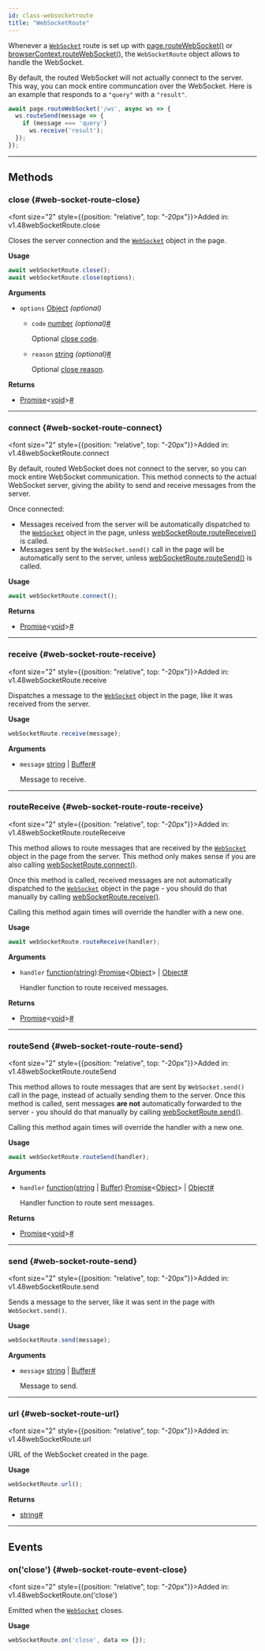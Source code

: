 ```yaml
---
id: class-websocketroute
title: "WebSocketRoute"
---
```



Whenever a [`WebSocket`](https://developer.mozilla.org/en-US/docs/Web/API/WebSocket) route is set up with [page.routeWebSocket()](/api/class-page.mdx#page-route-web-socket) or [browserContext.routeWebSocket()](/api/class-browsercontext.mdx#browser-context-route-web-socket), the `WebSocketRoute` object allows to handle the WebSocket.

By default, the routed WebSocket will not actually connect to the server. This way, you can mock entire communcation over the WebSocket. Here is an example that responds to a `"query"` with a `"result"`.

```js
await page.routeWebSocket('/ws', async ws => {
  ws.routeSend(message => {
    if (message === 'query')
      ws.receive('result');
  });
});
```


---

## Methods

### close {#web-socket-route-close}

<font size="2" style={{position: "relative", top: "-20px"}}>Added in: v1.48</font><x-search>webSocketRoute.close</x-search>

Closes the server connection and the [`WebSocket`](https://developer.mozilla.org/en-US/docs/Web/API/WebSocket) object in the page.

**Usage**

```js
await webSocketRoute.close();
await webSocketRoute.close(options);
```

**Arguments**
- `options` [Object] *(optional)*
  - `code` [number] *(optional)*<a aria-hidden="true" tabIndex="-1" class="list-anchor-link" id="web-socket-route-close-option-code"/><a href="#web-socket-route-close-option-code" class="list-anchor">#</a>
    
    Optional [close code](https://developer.mozilla.org/en-US/docs/Web/API/WebSocket/close#code).
  - `reason` [string] *(optional)*<a aria-hidden="true" tabIndex="-1" class="list-anchor-link" id="web-socket-route-close-option-reason"/><a href="#web-socket-route-close-option-reason" class="list-anchor">#</a>
    
    Optional [close reason](https://developer.mozilla.org/en-US/docs/Web/API/WebSocket/close#reason).

**Returns**
- [Promise]&lt;[void]&gt;<a aria-hidden="true" tabIndex="-1" class="list-anchor-link" id="web-socket-route-close-return"/><a href="#web-socket-route-close-return" class="list-anchor">#</a>

---

### connect {#web-socket-route-connect}

<font size="2" style={{position: "relative", top: "-20px"}}>Added in: v1.48</font><x-search>webSocketRoute.connect</x-search>

By default, routed WebSocket does not connect to the server, so you can mock entire WebSocket communication. This method connects to the actual WebSocket server, giving the ability to send and receive messages from the server.

Once connected:
* Messages received from the server will be automatically dispatched to the [`WebSocket`](https://developer.mozilla.org/en-US/docs/Web/API/WebSocket) object in the page, unless [webSocketRoute.routeReceive()](/api/class-websocketroute.mdx#web-socket-route-route-receive) is called.
* Messages sent by the `WebSocket.send()` call in the page will be automatically sent to the server, unless [webSocketRoute.routeSend()](/api/class-websocketroute.mdx#web-socket-route-route-send) is called.

**Usage**

```js
await webSocketRoute.connect();
```

**Returns**
- [Promise]&lt;[void]&gt;<a aria-hidden="true" tabIndex="-1" class="list-anchor-link" id="web-socket-route-connect-return"/><a href="#web-socket-route-connect-return" class="list-anchor">#</a>

---

### receive {#web-socket-route-receive}

<font size="2" style={{position: "relative", top: "-20px"}}>Added in: v1.48</font><x-search>webSocketRoute.receive</x-search>

Dispatches a message to the [`WebSocket`](https://developer.mozilla.org/en-US/docs/Web/API/WebSocket) object in the page, like it was received from the server.

**Usage**

```js
webSocketRoute.receive(message);
```

**Arguments**
- `message` [string] | [Buffer]<a aria-hidden="true" tabIndex="-1" class="list-anchor-link" id="web-socket-route-receive-option-message"/><a href="#web-socket-route-receive-option-message" class="list-anchor">#</a>
  
  Message to receive.

---

### routeReceive {#web-socket-route-route-receive}

<font size="2" style={{position: "relative", top: "-20px"}}>Added in: v1.48</font><x-search>webSocketRoute.routeReceive</x-search>

This method allows to route messages that are received by the [`WebSocket`](https://developer.mozilla.org/en-US/docs/Web/API/WebSocket) object in the page from the server. This method only makes sense if you are also calling [webSocketRoute.connect()](/api/class-websocketroute.mdx#web-socket-route-connect).

Once this method is called, received messages are not automatically dispatched to the [`WebSocket`](https://developer.mozilla.org/en-US/docs/Web/API/WebSocket) object in the page - you should do that manually by calling [webSocketRoute.receive()](/api/class-websocketroute.mdx#web-socket-route-receive).

Calling this method again times will override the handler with a new one.

**Usage**

```js
await webSocketRoute.routeReceive(handler);
```

**Arguments**
- `handler` [function]\([string]\):[Promise]&lt;[Object]&gt; | [Object]<a aria-hidden="true" tabIndex="-1" class="list-anchor-link" id="web-socket-route-route-receive-option-handler"/><a href="#web-socket-route-route-receive-option-handler" class="list-anchor">#</a>
  
  Handler function to route received messages.

**Returns**
- [Promise]&lt;[void]&gt;<a aria-hidden="true" tabIndex="-1" class="list-anchor-link" id="web-socket-route-route-receive-return"/><a href="#web-socket-route-route-receive-return" class="list-anchor">#</a>

---

### routeSend {#web-socket-route-route-send}

<font size="2" style={{position: "relative", top: "-20px"}}>Added in: v1.48</font><x-search>webSocketRoute.routeSend</x-search>

This method allows to route messages that are sent by `WebSocket.send()` call in the page, instead of actually sending them to the server. Once this method is called, sent messages **are not** automatically forwarded to the server - you should do that manually by calling [webSocketRoute.send()](/api/class-websocketroute.mdx#web-socket-route-send).

Calling this method again times will override the handler with a new one.

**Usage**

```js
await webSocketRoute.routeSend(handler);
```

**Arguments**
- `handler` [function]\([string] | [Buffer]\):[Promise]&lt;[Object]&gt; | [Object]<a aria-hidden="true" tabIndex="-1" class="list-anchor-link" id="web-socket-route-route-send-option-handler"/><a href="#web-socket-route-route-send-option-handler" class="list-anchor">#</a>
  
  Handler function to route sent messages.

**Returns**
- [Promise]&lt;[void]&gt;<a aria-hidden="true" tabIndex="-1" class="list-anchor-link" id="web-socket-route-route-send-return"/><a href="#web-socket-route-route-send-return" class="list-anchor">#</a>

---

### send {#web-socket-route-send}

<font size="2" style={{position: "relative", top: "-20px"}}>Added in: v1.48</font><x-search>webSocketRoute.send</x-search>

Sends a message to the server, like it was sent in the page with `WebSocket.send()`.

**Usage**

```js
webSocketRoute.send(message);
```

**Arguments**
- `message` [string] | [Buffer]<a aria-hidden="true" tabIndex="-1" class="list-anchor-link" id="web-socket-route-send-option-message"/><a href="#web-socket-route-send-option-message" class="list-anchor">#</a>
  
  Message to send.

---

### url {#web-socket-route-url}

<font size="2" style={{position: "relative", top: "-20px"}}>Added in: v1.48</font><x-search>webSocketRoute.url</x-search>

URL of the WebSocket created in the page.

**Usage**

```js
webSocketRoute.url();
```

**Returns**
- [string]<a aria-hidden="true" tabIndex="-1" class="list-anchor-link" id="web-socket-route-url-return"/><a href="#web-socket-route-url-return" class="list-anchor">#</a>

---

## Events

### on('close') {#web-socket-route-event-close}

<font size="2" style={{position: "relative", top: "-20px"}}>Added in: v1.48</font><x-search>webSocketRoute.on('close')</x-search>

Emitted when the [`WebSocket`](https://developer.mozilla.org/en-US/docs/Web/API/WebSocket) closes.

**Usage**

```js
webSocketRoute.on('close', data => {});
```


[Accessibility]: /api/class-accessibility.mdx "Accessibility"
[Android]: /api/class-android.mdx "Android"
[AndroidDevice]: /api/class-androiddevice.mdx "AndroidDevice"
[AndroidInput]: /api/class-androidinput.mdx "AndroidInput"
[AndroidSocket]: /api/class-androidsocket.mdx "AndroidSocket"
[AndroidWebView]: /api/class-androidwebview.mdx "AndroidWebView"
[APIRequest]: /api/class-apirequest.mdx "APIRequest"
[APIRequestContext]: /api/class-apirequestcontext.mdx "APIRequestContext"
[APIResponse]: /api/class-apiresponse.mdx "APIResponse"
[APIResponseAssertions]: /api/class-apiresponseassertions.mdx "APIResponseAssertions"
[Browser]: /api/class-browser.mdx "Browser"
[BrowserContext]: /api/class-browsercontext.mdx "BrowserContext"
[BrowserServer]: /api/class-browserserver.mdx "BrowserServer"
[BrowserType]: /api/class-browsertype.mdx "BrowserType"
[CDPSession]: /api/class-cdpsession.mdx "CDPSession"
[Clock]: /api/class-clock.mdx "Clock"
[ConsoleMessage]: /api/class-consolemessage.mdx "ConsoleMessage"
[Coverage]: /api/class-coverage.mdx "Coverage"
[Dialog]: /api/class-dialog.mdx "Dialog"
[Download]: /api/class-download.mdx "Download"
[Electron]: /api/class-electron.mdx "Electron"
[ElectronApplication]: /api/class-electronapplication.mdx "ElectronApplication"
[ElementHandle]: /api/class-elementhandle.mdx "ElementHandle"
[FileChooser]: /api/class-filechooser.mdx "FileChooser"
[Frame]: /api/class-frame.mdx "Frame"
[FrameLocator]: /api/class-framelocator.mdx "FrameLocator"
[GenericAssertions]: /api/class-genericassertions.mdx "GenericAssertions"
[JSHandle]: /api/class-jshandle.mdx "JSHandle"
[Keyboard]: /api/class-keyboard.mdx "Keyboard"
[Locator]: /api/class-locator.mdx "Locator"
[LocatorAssertions]: /api/class-locatorassertions.mdx "LocatorAssertions"
[Logger]: /api/class-logger.mdx "Logger"
[Mouse]: /api/class-mouse.mdx "Mouse"
[Page]: /api/class-page.mdx "Page"
[PageAssertions]: /api/class-pageassertions.mdx "PageAssertions"
[Playwright]: /api/class-playwright.mdx "Playwright"
[PlaywrightAssertions]: /api/class-playwrightassertions.mdx "PlaywrightAssertions"
[Request]: /api/class-request.mdx "Request"
[Response]: /api/class-response.mdx "Response"
[Route]: /api/class-route.mdx "Route"
[Selectors]: /api/class-selectors.mdx "Selectors"
[SnapshotAssertions]: /api/class-snapshotassertions.mdx "SnapshotAssertions"
[TimeoutError]: /api/class-timeouterror.mdx "TimeoutError"
[Touchscreen]: /api/class-touchscreen.mdx "Touchscreen"
[Tracing]: /api/class-tracing.mdx "Tracing"
[Video]: /api/class-video.mdx "Video"
[WebError]: /api/class-weberror.mdx "WebError"
[WebSocket]: /api/class-websocket.mdx "WebSocket"
[WebSocketRoute]: /api/class-websocketroute.mdx "WebSocketRoute"
[Worker]: /api/class-worker.mdx "Worker"
[Fixtures]: /api/class-fixtures.mdx "Fixtures"
[FullConfig]: /api/class-fullconfig.mdx "FullConfig"
[FullProject]: /api/class-fullproject.mdx "FullProject"
[Location]: /api/class-location.mdx "Location"
[Test]: /api/class-test.mdx "Test"
[TestConfig]: /api/class-testconfig.mdx "TestConfig"
[TestInfo]: /api/class-testinfo.mdx "TestInfo"
[TestInfoError]: /api/class-testinfoerror.mdx "TestInfoError"
[TestOptions]: /api/class-testoptions.mdx "TestOptions"
[TestProject]: /api/class-testproject.mdx "TestProject"
[WorkerInfo]: /api/class-workerinfo.mdx "WorkerInfo"
[Reporter]: /api/class-reporter.mdx "Reporter"
[Suite]: /api/class-suite.mdx "Suite"
[TestCase]: /api/class-testcase.mdx "TestCase"
[TestError]: /api/class-testerror.mdx "TestError"
[TestResult]: /api/class-testresult.mdx "TestResult"
[TestStep]: /api/class-teststep.mdx "TestStep"
[Element]: https://developer.mozilla.org/en-US/docs/Web/API/element "Element"
[EvaluationArgument]: /evaluating.mdx#evaluation-argument "EvaluationArgument"
[Promise]: https://developer.mozilla.org/en-US/docs/Web/JavaScript/Reference/Global_Objects/Promise "Promise"
[iterator]: https://developer.mozilla.org/en-US/docs/Web/JavaScript/Reference/Iteration_protocols "Iterator"
[origin]: https://developer.mozilla.org/en-US/docs/Glossary/Origin "Origin"
[selector]: https://developer.mozilla.org/en-US/docs/Web/CSS/CSS_Selectors "selector"
[Serializable]: https://developer.mozilla.org/en-US/docs/Web/JavaScript/Reference/Global_Objects/JSON/stringify#Description "Serializable"
[UIEvent.detail]: https://developer.mozilla.org/en-US/docs/Web/API/UIEvent/detail "UIEvent.detail"
[UnixTime]: https://en.wikipedia.org/wiki/Unix_time "Unix Time"
[xpath]: https://developer.mozilla.org/en-US/docs/Web/XPath "xpath"

[Array]: https://developer.mozilla.org/en-US/docs/Web/JavaScript/Reference/Global_Objects/Array "Array"
[boolean]: https://developer.mozilla.org/en-US/docs/Web/JavaScript/Data_structures#Boolean_type "Boolean"
[Buffer]: https://nodejs.org/api/buffer.html#buffer_class_buffer "Buffer"
[ChildProcess]: https://nodejs.org/api/child_process.html "ChildProcess"
[Error]: https://nodejs.org/api/errors.html#errors_class_error "Error"
[EventEmitter]: https://nodejs.org/api/events.html#events_class_eventemitter "EventEmitter"
[function]: https://developer.mozilla.org/en-US/docs/Web/JavaScript/Reference/Global_Objects/Function "Function"
[FormData]: https://developer.mozilla.org/en-US/docs/Web/API/FormData "FormData"
[Map]: https://developer.mozilla.org/en-US/docs/Web/JavaScript/Reference/Global_Objects/Map "Map"
[Metadata]: https://developer.mozilla.org/en-US/docs/Web/JavaScript/Reference/Global_Objects/Object "Object&lt;string, any&gt;"
[null]: https://developer.mozilla.org/en-US/docs/Web/JavaScript/Reference/Global_Objects/null "null"
[number]: https://developer.mozilla.org/en-US/docs/Web/JavaScript/Data_structures#Number_type "Number"
[Object]: https://developer.mozilla.org/en-US/docs/Web/JavaScript/Reference/Global_Objects/Object "Object"
[Promise]: https://developer.mozilla.org/en-US/docs/Web/JavaScript/Reference/Global_Objects/Promise "Promise"
[Readable]: https://nodejs.org/api/stream.html#stream_class_stream_readable "Readable"
[ReadStream]: https://nodejs.org/api/fs.html#class-fsreadstream "ReadStream"
[RegExp]: https://developer.mozilla.org/en-US/docs/Web/JavaScript/Reference/Global_Objects/RegExp "RegExp"
[string]: https://developer.mozilla.org/en-US/docs/Web/JavaScript/Data_structures#String_type "string"
[void]: https://developer.mozilla.org/en-US/docs/Web/JavaScript/Reference/Global_Objects/undefined "void"
[URL]: https://nodejs.org/api/url.html "URL"
[URLSearchParams]: https://developer.mozilla.org/en-US/docs/Web/API/URLSearchParams "URLSearchParams"

[all available image tags]: https://mcr.microsoft.com/en-us/product/playwright/about "all available image tags"
[Microsoft Artifact Registry]: https://mcr.microsoft.com/en-us/product/playwright/about "Microsoft Artifact Registry"
[Dockerfile.jammy]: https://github.com/microsoft/playwright/blob/main/utils/docker/Dockerfile.jammy "Dockerfile.jammy"
